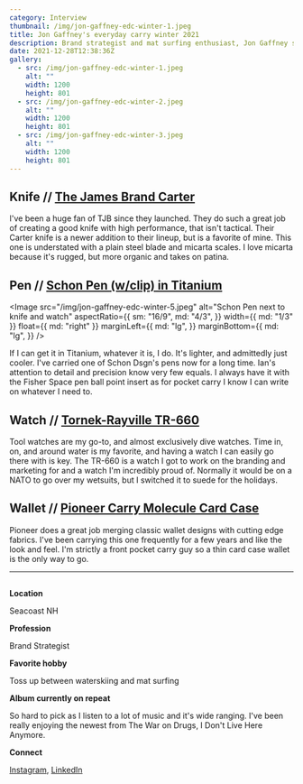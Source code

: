 ```yaml
---
category: Interview
thumbnail: /img/jon-gaffney-edc-winter-1.jpeg
title: Jon Gaffney's everyday carry winter 2021
description: Brand strategist and mat surfing enthusiast, Jon Gaffney shares his current winter EDC setup.
date: 2021-12-28T12:38:36Z
gallery:
  - src: /img/jon-gaffney-edc-winter-1.jpeg
    alt: ""
    width: 1200
    height: 801
  - src: /img/jon-gaffney-edc-winter-2.jpeg
    alt: ""
    width: 1200
    height: 801
  - src: /img/jon-gaffney-edc-winter-3.jpeg
    alt: ""
    width: 1200
    height: 801
---
```


## Knife // [The James Brand Carter](https://shop.thejamesbrand.com/products/the-carter)

I've been a huge fan of TJB since they launched. They do such a great job of creating a good knife with high performance, that isn't tactical. Their Carter knife is a newer addition to their lineup, but is a favorite of mine. This one is understated with a plain steel blade and micarta scales. I love micarta because it's rugged, but more organic and takes on patina.

## Pen // [Schon Pen (w/clip) in Titanium](https://www.schondsgn.com/collections/ballpoint-pens/products/original-classic-machined-pen)

<Image
  src="/img/jon-gaffney-edc-winter-5.jpeg"
  alt="Schon Pen next to knife and watch"
  aspectRatio={{
    sm: "16/9",
    md: "4/3",
  }}
  width={{ md: "1/3" }}
  float={{ md: "right" }}
  marginLeft={{
    md: "lg",
  }}
  marginBottom={{
    md: "lg",
  }}
/>

If I can get it in Titanium, whatever it is, I do. It's lighter, and admittedly just cooler. I've carried one of Schon Dsgn's pens now for a long time. Ian's attention to detail and precision know very few equals. I always have it with the Fisher Space pen ball point insert as for pocket carry I know I can write on whatever I need to.

## Watch // [Tornek-Rayville TR-660](https://tornek-rayville.us/collections/frontpage/products/tr-660-pre-order)

Tool watches are my go-to, and almost exclusively dive watches. Time in, on, and around water is my favorite, and having a watch I can easily go there with is key. The TR-660 is a watch I got to work on the branding and marketing for and a watch I'm incredibly proud of. Normally it would be on a NATO to go over my wetsuits, but I switched it to suede for the holidays.

## Wallet // [Pioneer Carry Molecule Card Case](https://pioneercarry.com/collections/wallets/products/molecule-cardholder)

Pioneer does a great job merging classic wallet designs with cutting edge fabrics. I've been carrying this one frequently for a few years and like the look and feel. I'm strictly a front pocket carry guy so a thin card case wallet is the only way to go.

---

<Image
  src="/img/jon-gaffney.jpeg"
  alt="Jon Gaffney portrait"
  width="1/3"
  aspectRatio="1/1"
  float="right"
  marginLeft="lg"
  marginBottom="lg"
/>

**Location**

Seacoast NH

**Profession**

Brand Strategist

**Favorite hobby**

Toss up between waterskiing and mat surfing

**Album currently on repeat**

So hard to pick as I listen to a lot of music and it's wide ranging. I've been really enjoying the newest from The War on Drugs, I Don't Live Here Anymore.

**Connect**

[Instagram](https://www.instagram.com/jongaffney), [LinkedIn](https://www.linkedin.com/in/jongaffney)
